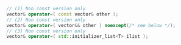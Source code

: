 ```cpp
// (1) Non const version only
vector& operator=( const vector& other );
// (2) Non const version only
vector& operator=( vector&& other ) noexcept(/* see below */);
// (3) Non const version only
vector& operator=( std::initializer_list<T> ilist );
```
